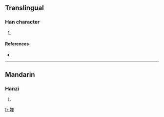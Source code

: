 ==Translingual==

===Han character===
{{Han char|rn=38|rad=女|as=09|sn=12|four=|canj=女月十十 (VBJJ)}}

# {{defn|Han|sort=女09}}

====References====
* {{Han ref|kx=0266.230|dkj=06484|dj=0533.270|hdz=21069.070|uh=5A88|ud=23176}}

----

==Mandarin==

===Hanzi===
{{cmn-hanzi|pin=[[huī]] ([[hui1]])|wg=hu<sup>i</sup>}}

# {{defn|Mandarin}}

[[fr:媈]]